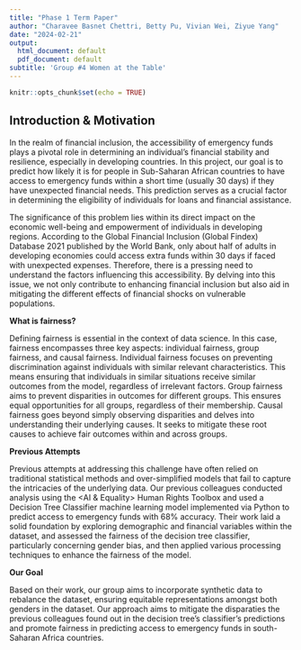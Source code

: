 ```yaml
---
title: "Phase 1 Term Paper"
author: "Charavee Basnet Chettri, Betty Pu, Vivian Wei, Ziyue Yang"
date: "2024-02-21"
output:
  html_document: default
  pdf_document: default
subtitle: 'Group #4 Women at the Table'
---
```


```r
knitr::opts_chunk$set(echo = TRUE)
```

## Introduction & Motivation

In the realm of financial inclusion, the accessibility of emergency funds plays a pivotal role in determining an individual's financial stability and resilience, especially in developing countries. In this project, our goal is to predict how likely it is for people in Sub-Saharan African countries to have access to emergency funds within a short time (usually 30 days) if they have unexpected financial needs. This prediction serves as a crucial factor in determining the eligibility of individuals for loans and financial assistance.

The significance of this problem lies within its direct impact on the economic well-being and empowerment of individuals in developing regions. According to the Global Financial Inclusion (Global Findex) Database 2021 published by the World Bank, only about half of adults in developing economies could access extra funds within 30 days if faced with unexpected expenses. Therefore, there is a pressing need to understand the factors influencing this accessibility. By delving into this issue, we not only contribute to enhancing financial inclusion but also aid in mitigating the different effects of financial shocks on vulnerable populations.

**What is fairness?**

Defining fairness is essential in the context of data science. In this case, fairness encompasses three key aspects: individual fairness, group fairness, and causal fairness. Individual fairness focuses on preventing discrimination against individuals with similar relevant characteristics. This means ensuring that individuals in similar situations receive similar outcomes from the model, regardless of irrelevant factors. Group fairness aims to prevent disparities in outcomes for different groups. This ensures equal opportunities for all groups, regardless of their membership. Causal fairness goes beyond simply observing disparities and delves into understanding their underlying causes. It seeks to mitigate these root causes to achieve fair outcomes within and across groups.

**Previous Attempts**

Previous attempts at addressing this challenge have often relied on traditional statistical methods and over-simplified models that fail to capture the intricacies of the underlying data. Our previous colleagues conducted analysis using the <AI & Equality> Human Rights Toolbox and used a Decision Tree Classifier machine learning model implemented via Python to predict access to emergency funds with 68% accuracy. Their work laid a solid foundation by exploring demographic and financial variables within the dataset, and assessed the fairness of the decision tree classifier, particularly concerning gender bias, and then applied various processing techniques to enhance the fairness of the model. 

**Our Goal**

Based on their work, our group aims to incorporate synthetic data to rebalance the dataset, ensuring equitable representations amongst both genders in the dataset. Our approach aims to mitigate the disparaties the previous colleagues found out in the decision tree’s classifier’s predictions and promote fairness in predicting access to emergency funds in south-Saharan Africa countries. 
